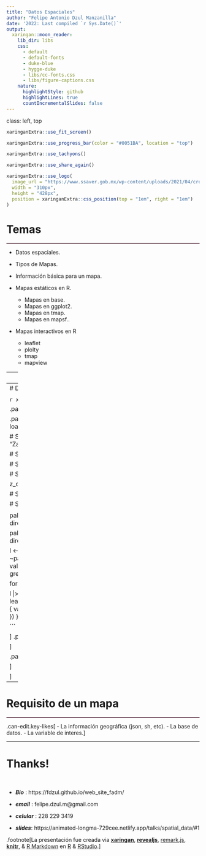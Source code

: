 ```yaml
---
title: "Datos Espaciales"
author: "Felipe Antonio Dzul Manzanilla"
date: '2022: Last compiled `r Sys.Date()`'
output:
  xaringan::moon_reader:
    lib_dir: libs
    css: 
      - default
      - default-fonts
      - duke-blue
      - hygge-duke
      - libs/cc-fonts.css
      - libs/figure-captions.css
    nature:
      highlightStyle: github
      highlightLines: true
      countIncrementalSlides: false
---
```


class: left, top

```r
xaringanExtra::use_fit_screen()
```

```r
xaringanExtra::use_progress_bar(color = "#0051BA", location = "top")
```

```r
xaringanExtra::use_tachyons()
```

```r
xaringanExtra::use_share_again()
```

```r
xaringanExtra::use_logo(
  image_url = "https://www.ssaver.gob.mx/wp-content/uploads/2021/04/cropped-logoencabezado6abr2.jpg",
  width = "310px",
  height = "428px",
  position = xaringanExtra::css_position(top = "1em", right = "1em")
)
```

# **Temas**
<hr style="height:2px;border-width:0;color:#330019;background-color:#330019">

- Datos espaciales.
&nbsp;

- Tipos de Mapas.
&nbsp;

- Información básica para un mapa.
&nbsp;

- Mapas estáticos en R.
  -  Mapas en base.
  -  Mapas en ggplot2.
  -  Mapas en tmap.
  -  Mapas en mapsf..
&nbsp;

- Mapas interactivos en R
  - leaflet
  - plolty
  - tmap
  - mapview


---
# Tipos de mapas
<hr style="height:2px;border-width:0;color:#330019;background-color:#330019">


```r
knitr::include_graphics("maps/tipos_mapas.png")
```

---
# Datos Espaciales 

<hr style="height:2px;border-width:0;color:#330019;background-color:#330019">

```r
xaringanExtra::use_panelset()
```

.panelset[

.panel[.panel-name[Point Pattern Data]
```r
# Step 1. load the dataset ####
load("C:/Users/felip/OneDrive/proyects/geocoding_mex/2021/den_mex_2021/9.RData_geocoded/den2021_positivos.RData")

# Step 2. extract the locality boundary ####
gua <- rgeomex::extract_ageb(locality =  c("Guadalajara", "Tlaquepaque", 
                                           "Zapopan", "Tonalá"),
                             cve_geo = "14") 

# Step 3. extract the dengue cases by locality ####

# Step 3.1 transform the dengue cases geocoded in sf object ####
z <- z |>
    sf::st_as_sf(coords = c("long", "lat"),
                 crs = 4326)

# Step 3.2 extract the dengue cases in the locality of guadalajara ####

z_cases <- z[gua$locality, ] 

# Step 4. check the dengue cases by locality

# Step 4.1 create the palette ###
z_cases$week_factor <- factor(z_cases$SEM)

pal_fac <- leaflet::colorFactor(palette = fishualize::fish(n = length(unique(z_cases$week_factor)),
                                                       option = "Scarus_hoefleri",
                                                       direction = -1),
                            domain = z_cases$week_factor)

pal_num <- leaflet::colorNumeric(palette = fishualize::fish(n = length(unique(z_cases$SEM)),
                                                       option = "Scarus_hoefleri",
                                                       direction = -1),
                            domain = z_cases$SEM)


l <- leaflet::leaflet(data = z_cases) |>
    leaflet::addTiles()|>
    leaflet::addCircleMarkers(radius = 7,
                              fillColor = ~pal_fac(week_factor),
                              fillOpacity = 1,
                              stroke = 3,
                              weight = 2,
                              color = "white",
                              opacity = .8) |>
    leaflet::addLegend(pal = pal_fac,
                       values = z_cases$week_factor,
                       opacity = 1,
                       title = "Semana",
                       position = "topright")
esri <- grep("^Esri|OpenTopoMap|OpenStreetMap|HERE|CartoDB|NASAGIBS", leaflet::providers, value = TRUE)


for (provider in esri) {
    l <- l |> leaflet::addProviderTiles(provider,
                                         group = provider)
}

l |>
    leaflet::addLayersControl(baseGroups = names(esri),
                              options = leaflet::layersControlOptions(collapsed = TRUE)) |>
    leaflet::addMiniMap(tiles = esri[[1]],
                        toggleDisplay = TRUE,
                        position = "bottomleft") |>
    htmlwidgets::onRender(" function(el, x) {
            var myMap = this;
      myMap.on('baselayerchange',
        function (e) {
          myMap.minimap.changeLayer(L.tileLayer.provider(e.name));
        })
    }")

```

]
.panel[.panel-name[Geostatistical Data]
```r

```

]

.panel[.panel-name[Areal Data]
![](maps/static_maps/ggplot_maps.jpg)

]

]






---
# Requisito de un mapa
<hr style="height:2px;border-width:0;color:#330019;background-color:#330019">

.can-edit.key-likes[
- La información geográfica (json, sh, etc).
- La base de datos.
- La variable de interes.
]

---

# Thanks!

&nbsp;

- ***Bio*** : https://fdzul.github.io/web_site_fadm/

- ***email***       :     felipe.dzul.m@gmail.com

- ***celular***     :     228 229 3419

- ***slides***:     https://animated-longma-729cee.netlify.app/talks/spatial_data/#1




.footnote[La presentación fue creada via [**xaringan**](https://github.com/yihui/xaringan),
[**revealjs**](https://revealjs.com/),
[remark.js](https://remarkjs.com), [**knitr**](http://yihui.name/knitr),
& [R Markdown](https://rmarkdown.rstudio.com) en [R]() & [RStudio](2.R_Scripts/libs/rstudio_leaflet/rstudio_leaflet.css).]
